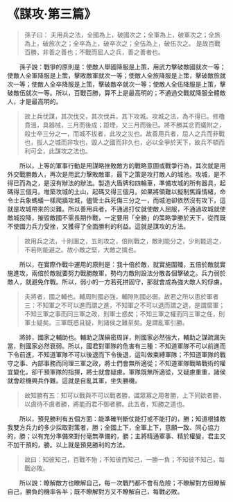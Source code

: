 # 《謀攻·第三篇》

> 孫子曰： 夫用兵之法，全國為上，破國次之；全軍為上，破軍次之；全旅為上，破旅次之；全卒為上，破卒次之；全伍為上，破伍次之。 是故百戰百勝，非善之善也；不戰而屈人之兵，善之善者也。

&emsp;&emsp;孫子說：戰爭的原則是：使敵人舉國降服是上策，用武力擊破敵國就次一等；使敵人全軍降服是上策，擊敗敵軍就次一等；使敵人全旅降服是上策，擊破敵旅就次一等；使敵人全卒降服是上策，擊破敵卒就次一等；使敵人全伍降服是上策，擊破敵伍就次一等。所以，百戰百勝，算不上是最高明的；不通過交戰就降服全體敵人，才是最高明的。

> 故上兵伐謀，其次伐交，其次伐兵，其下攻城。攻城之法，為不得已。修櫓賁溫，具器械，三月而後成；距堙，又三月而後已。將不勝其忿而蟻附之，殺士卒三分之一，而城不拔者，此攻之災也。故善用兵者，屈人之兵而非戰也，拔人之城而非攻也，毀人之國而非久也，必以全爭於天下，故兵不頓而利可全，此謀攻之法也。

&emsp;&emsp;所以，上等的軍事行動是用謀略挫敗敵方的戰略意圖或戰爭行為，其次就是用外交戰勝敵人，再次是用武力擊敗敵軍，最下之策是攻打敵人的城池。攻城，是不得已而為之，是沒有辦法的辦法。製造大盾牌和四輪車，準備攻城的所有器具，起碼得三個月。堆築攻城的土山，起碼又得三個月。如果將領難以擬制焦躁情緒，命令士兵象螞蟻一樣爬牆攻城，儘管士兵死傷三分之一，而城池卻依然沒有攻下，這就是攻城帶來的災難。所以善用兵者，不通過打仗就使敵人屈服，不通過攻城就使敵城投降，摧毀敵國不需長期作戰，一定要用「全勝」的策略爭勝於天下，從而既不使國力兵力受挫，又獲得了全面勝利的利益。這就是謀攻的方法。

> 故用兵之法，十則圍之，五則攻之，倍則戰之，敵則能分之，少則能逃之，不若則能避之。故小敵之堅，大敵之擒也。

&emsp;&emsp;所以，在實際作戰中運用的原則是：我十倍於敵，就實施圍殲，五倍於敵就實施進攻，兩倍於敵就要努力戰勝敵軍，勢均力敵則設法分散各個擊破之。兵力弱於敵人，就避免作戰。所以，弱小的一方若死拼固守，那就會成為強大敵人的俘虜。

> 夫將者，國之輔也。輔周則國必強，輔隙則國必弱。故君之所以患於軍者三：不知軍之不可以進而謂之進，不知軍之不可以退而謂之退，是謂縻軍；不知三軍之事而同三軍之政，則軍士惑矣；不知三軍之權而同三軍之任，則軍士疑矣。三軍既惑且疑，則諸侯之難至矣。是謂亂軍引勝。

&emsp;&emsp;將帥，國家之輔助也。輔助之謀縝密周詳，則國家必然強大，輔助之謀疏漏失當，則國家必然衰弱。所以，國君對軍隊的危害有三種：不知道軍隊不可以前進而下令前進，不知道軍隊不可以後退而下令後退，這叫做束縛軍隊；不知道軍隊的戰守之事、內部事務而同理三軍之政，將士們會無所適從；不知道軍隊戰略戰術的權宜變化，卻干預軍隊的指揮，將士就會疑慮。軍隊既無所適從，又疑慮重重，諸侯就會趁機興兵作難。這就是自亂其軍，坐失勝機。

> 故知勝有五：知可以戰與不可以戰者勝，識眾寡之用者勝，上下同欲者勝，以虞待不虞者勝，將能而君不御者勝。此五者，知勝之道也。

&emsp;&emsp;所以，預見勝利有五個方面：能準確判斷仗能打或不能打的，勝；知道根據敵我雙方兵力的多少採取對策者，勝；全國上下，全軍上下，意願一致、同心協力的，勝；以有充分準備來對付毫無準備的，勝；主將精通軍事、精於權變，君主又不加干預的，勝。以上就是預見勝利的方法。

> 故曰：知彼知己，百戰不殆；不知彼而知己，一勝一負；不知彼不知己，每戰必敗。

&emsp;&emsp;所以說：瞭解敵方也瞭解自己，每一次戰鬥都不會有危險；不瞭解對方但瞭解自己，勝負的機率各半；既不瞭解對方又不瞭解自己，每戰必敗。
